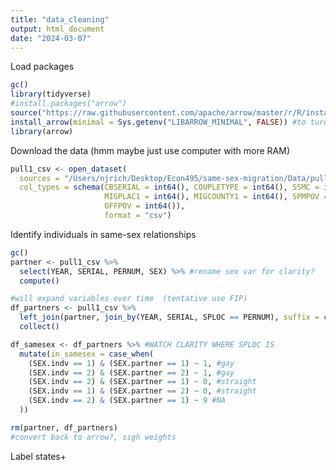 ```yaml
---
title: "data_cleaning"
output: html_document
date: "2024-03-07"
---
```

Load packages
```r
gc()
library(tidyverse)
#install.packages("arrow")
source("https://raw.githubusercontent.com/apache/arrow/master/r/R/install-arrow.R")
install_arrow(minimal = Sys.getenv("LIBARROW_MINIMAL", FALSE)) #to turn off minimal... see if need this long term
library(arrow)

```

Download the data (hmm maybe just use computer with more RAM)
```r
pull1_csv <- open_dataset(
  sources = "/Users/njrich/Desktop/Econ495/same-sex-migration/Data/pull1/pull1.csv",
  col_types = schema(CBSERIAL = int64(), COUPLETYPE = int64(), SSMC = int64(), 
                     MIGPLAC1 = int64(), MIGCOUNTY1 = int64(), SPMPOV = int64(),
                     OFFPOV = int64()),
                     format = "csv") 
```

Identify individuals in same-sex relationships
```r
gc()
partner <- pull1_csv %>%
  select(YEAR, SERIAL, PERNUM, SEX) %>% #rename sex var for clarity?
  compute()

#will expand variables over time  (tentative use FIP)
df_partners <- pull1_csv %>%
  left_join(partner, join_by(YEAR, SERIAL, SPLOC == PERNUM), suffix = c(".indv", ".partner")) %>% #WATCH CLARITY WHERE SPLOC IS
  collect()

df_samesex <- df_partners %>% #WATCH CLARITY WHERE SPLOC IS
  mutate(in_samesex = case_when(
    (SEX.indv == 1) & (SEX.partner == 1) ~ 1, #gay
    (SEX.indv == 2) & (SEX.partner == 2) ~ 1, #gay
    (SEX.indv == 2) & (SEX.partner == 1) ~ 0, #straight
    (SEX.indv == 1) & (SEX.partner == 2) ~ 0, #straight
    (SEX.indv == 2) & (SEX.partner == 1) ~ 9 #NA
  ))

rm(partner, df_partners)
#convert back to arrow?, sigh weights              
```

Label states+
```r

```